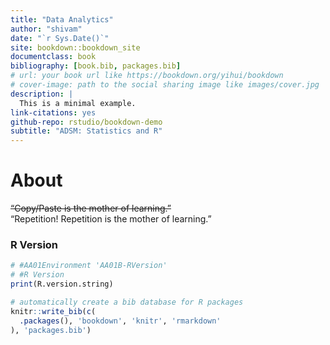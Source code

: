 ```yaml
--- 
title: "Data Analytics"
author: "shivam"
date: "`r Sys.Date()`"
site: bookdown::bookdown_site
documentclass: book
bibliography: [book.bib, packages.bib]
# url: your book url like https://bookdown.org/yihui/bookdown
# cover-image: path to the social sharing image like images/cover.jpg
description: |
  This is a minimal example.
link-citations: yes
github-repo: rstudio/bookdown-demo
subtitle: "ADSM: Statistics and R"
---
```


# About

~~"Copy/Paste is the mother of learning."~~  
"Repetition! Repetition is the mother of learning."

### R Version {.unlisted .unnumbered}
```r
# #AA01Environment 'AA01B-RVersion'
# #R Version
print(R.version.string)
```  

```r
# automatically create a bib database for R packages
knitr::write_bib(c(
  .packages(), 'bookdown', 'knitr', 'rmarkdown'
), 'packages.bib')
```
